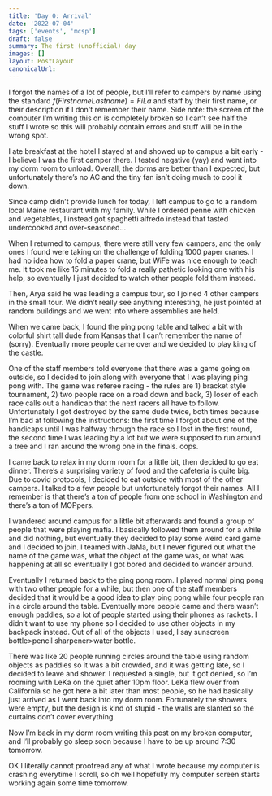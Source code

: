 ```yaml
---
title: 'Day 0: Arrival'
date: '2022-07-04'
tags: ['events', 'mcsp']
draft: false
summary: The first (unofficial) day
images: []
layout: PostLayout
canonicalUrl:
---
```


I forgot the names of a lot of people, but I’ll refer to campers by name using the standard $f(Firstname Lastname)=FiLa$ and staff by their first name, or their description if I don't remember their name. Side note: the screen of the computer I’m writing this on is completely broken so I can’t see half the stuff I wrote so this will probably contain errors and stuff will be in the wrong spot.

I ate breakfast at the hotel I stayed at and showed up to campus a bit early - I believe I was the first camper there. I tested negative (yay) and went into my dorm room to unload. Overall, the dorms are better than I expected, but unfortunately there’s no AC and the tiny fan isn’t doing much to cool it down.

Since camp didn’t provide lunch for today, I left campus to go to a random local Maine restaurant with my family. While I ordered penne with chicken and vegetables, I instead got spaghetti alfredo instead that tasted undercooked and over-seasoned...

When I returned to campus, there were still very few campers, and the only ones I found were taking on the challenge of folding 1000 paper cranes. I had no idea how to fold a paper crane, but WiFe was nice enough to teach me. It took me like 15 minutes to fold a really pathetic looking one with his help, so eventually I just decided to watch other people fold them instead.

Then, Arya said he was leading a campus tour, so I joined 4 other campers in the small tour. We didn’t really see anything interesting, he just pointed at random buildings and we went into where assemblies are held.

When we came back, I found the ping pong table and talked a bit with colorful shirt tall dude from Kansas that I can’t remember the name of (sorry). Eventually more people came over and we decided to play king of the castle.

One of the staff members told everyone that there was a game going on outside, so I decided to join along with everyone that I was playing ping pong with. The game was referee racing - the rules are 1) bracket style tournament, 2) two people race on a road down and back, 3) loser of each race calls out a handicap that the next racers all have to follow. Unfortunately I got destroyed by the same dude twice, both times because I’m bad at following the instructions: the first time I forgot about one of the handicaps until I was halfway through the race so I lost in the first round, the second time I was leading by a lot but we were supposed to run around a tree and I ran around the wrong one in the finals. oops.

I came back to relax in my dorm room for a little bit, then decided to go eat dinner. There’s a surprising variety of food and the cafeteria is quite big. Due to covid protocols, I decided to eat outside with most of the other campers. I talked to a few people but unfortunately forgot their names. All I remember is that there’s a ton of people from one school in Washington and there’s a ton of MOPpers.

I wandered around campus for a little bit afterwards and found a group of people that were playing mafia. I basically followed them around for a while and did nothing, but eventually they decided to play some weird card game and I decided to join. I teamed with JaMa, but I never figured out what the name of the game was, what the object of the game was, or what was happening at all so eventually I got bored and decided to wander around.

Eventually I returned back to the ping pong room. I played normal ping pong with two other people for a while, but then one of the staff members decided that it would be a good idea to play ping pong while four people ran in a circle around the table. Eventually more people came and there wasn’t enough paddles, so a lot of people started using their phones as rackets. I didn’t want to use my phone so I decided to use other objects in my backpack instead. Out of all of the objects I used, I say sunscreen bottle>pencil sharpener>water bottle.

There was like 20 people running circles around the table using random objects as paddles so it was a bit crowded, and it was getting late, so I decided to leave and shower. I requested a single, but it got denied, so I’m rooming with LeKa on the quiet after 10pm floor. LeKa flew over from California so he got here a bit later than most people, so he had basically just arrived as I went back into my dorm room. Fortunately the showers were empty, but the design is kind of stupid - the walls are slanted so the curtains don’t cover everything.

Now I’m back in my dorm room writing this post on my broken computer, and I’ll probably go sleep soon because I have to be up around 7:30 tomorrow.

OK I literally cannot proofread any of what I wrote because my computer is crashing everytime I scroll, so oh well hopefully my computer screen starts working again some time tomorrow.
